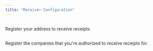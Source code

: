 ```yaml
---
title: "Receiver Configuration"
---
```


##

Register your address to receive receipts

##

Register the companies that you're authorized to receive receipts for.
